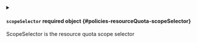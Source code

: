 
<details className="config-field" data-expandable="true">
<summary>

#### `scopeSelector` <span className="config-field-required" data-required="false">required</span> <span className="config-field-type">object</span> <span className="config-field-default"></span> <span className="config-field-enum"></span> {#policies-resourceQuota-scopeSelector}

ScopeSelector is the resource quota scope selector

</summary>




<details className="config-field" data-expandable="true">
<summary>

##### `matchExpressions` <span className="config-field-required" data-required="false">required</span> <span className="config-field-type">object[]</span> <span className="config-field-default"></span> <span className="config-field-enum"></span> {#policies-resourceQuota-scopeSelector-matchExpressions}



</summary>




<details className="config-field" data-expandable="false" open>
<summary>

##### `key` <span className="config-field-required" data-required="false">required</span> <span className="config-field-type">string</span> <span className="config-field-default"></span> <span className="config-field-enum"></span> {#policies-resourceQuota-scopeSelector-matchExpressions-key}

key is the label key that the selector applies to.

</summary>



</details>



<details className="config-field" data-expandable="false" open>
<summary>

##### `operator` <span className="config-field-required" data-required="false">required</span> <span className="config-field-type">string</span> <span className="config-field-default"></span> <span className="config-field-enum"></span> {#policies-resourceQuota-scopeSelector-matchExpressions-operator}

operator represents a key's relationship to a set of values.
Valid operators are In, NotIn, Exists and DoesNotExist.

</summary>



</details>



<details className="config-field" data-expandable="false" open>
<summary>

##### `values` <span className="config-field-required" data-required="false">required</span> <span className="config-field-type">string[]</span> <span className="config-field-default"></span> <span className="config-field-enum"></span> {#policies-resourceQuota-scopeSelector-matchExpressions-values}

values is an array of string values. If the operator is In or NotIn,
the values array must be non-empty. If the operator is Exists or DoesNotExist,
the values array must be empty. This array is replaced during a strategic
merge patch.

</summary>



</details>


</details>


</details>
